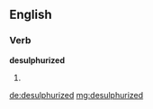 ==English==

===Verb===
'''desulphurized'''

# {{past of|desulphurize}}

[[de:desulphurized]]
[[mg:desulphurized]]